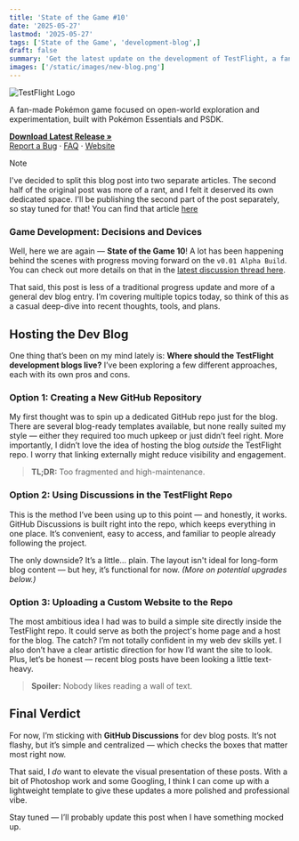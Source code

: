 ```yaml
---
title: 'State of the Game #10'
date: '2025-05-27'
lastmod: '2025-05-27'
tags: ['State of the Game', 'development-blog',]
draft: false
summary: 'Get the latest update on the development of TestFlight, a fan-made Pokémon game. Read about the progress made on the Gym Leader Map, Gym Leaders 1 & 2, Title Screen, and Fakémon Starters.'
images: ['/static/images/new-blog.png']
---
```


<div className="text-center">
  <img src="https://i.imgur.com/X1N3ADz.png" alt="TestFlight Logo" />
</div>

<div className="text-center">
  <p>
    A fan-made Pokémon game focused on open-world exploration and experimentation, built with Pokémon Essentials and PSDK.
  </p>
  <p>
    <a href="https://github.com/EmeraldVoid/Pokemon-TestFlight/releases"><strong>Download Latest Release »</strong></a>
    <br />
    <a href="https://github.com/EmeraldVoid/Pokemon-TestFlight/issues">Report a Bug</a>
    ·
    <a href="https://github.com/EmeraldVoid/Pokemon-TestFlight?tab=readme-ov-file#faq">FAQ</a>
    ·
    <a href="https://emeraldvoid.github.io/Pokemon-TestFlight/index.html">Website</a>
  </p>
</div>

> [!NOTE]
> I've decided to split this blog post into two separate articles. The second half of the original post was more of a rant, and I felt it deserved its own dedicated space. I'll be publishing the second part of the post separately, so stay tuned for that!
> You can find that article [here](https://pokemon-test-flight.vercel.app/blog/gear-talk-1)

### Game Development: Decisions and Devices

Well, here we are again — **State of the Game 10**! A lot has been happening behind the scenes with progress moving forward on the `v0.01 Alpha Build`. You can check out more details on that in the [latest discussion thread here](https://github.com/EmeraldVoid/Pokemon-TestFlight/discussions/38).

That said, this post is less of a traditional progress update and more of a general dev blog entry. I’m covering multiple topics today, so think of this as a casual deep-dive into recent thoughts, tools, and plans.

## Hosting the Dev Blog

One thing that’s been on my mind lately is: **Where should the TestFlight development blogs live?** I’ve been exploring a few different approaches, each with its own pros and cons.

### Option 1: Creating a New GitHub Repository

My first thought was to spin up a dedicated GitHub repo just for the blog. There are several blog-ready templates available, but none really suited my style — either they required too much upkeep or just didn’t feel right. More importantly, I didn’t love the idea of hosting the blog *outside* the TestFlight repo. I worry that linking externally might reduce visibility and engagement.

> **TL;DR:** Too fragmented and high-maintenance.

### Option 2: Using Discussions in the TestFlight Repo

This is the method I’ve been using up to this point — and honestly, it works. GitHub Discussions is built right into the repo, which keeps everything in one place. It’s convenient, easy to access, and familiar to people already following the project.

The only downside? It’s a little... plain. The layout isn't ideal for long-form blog content — but hey, it’s functional for now. *(More on potential upgrades below.)*

###  Option 3: Uploading a Custom Website to the Repo

The most ambitious idea I had was to build a simple site directly inside the TestFlight repo. It could serve as both the project's home page and a host for the blog. The catch? I’m not totally confident in my web dev skills yet. I also don’t have a clear artistic direction for how I’d want the site to look. Plus, let’s be honest — recent blog posts have been looking a little text-heavy.

> **Spoiler:** Nobody likes reading a wall of text.


## Final Verdict

For now, I’m sticking with **GitHub Discussions** for dev blog posts. It’s not flashy, but it’s simple and centralized — which checks the boxes that matter most right now.

That said, I *do* want to elevate the visual presentation of these posts. With a bit of Photoshop work and some Googling, I think I can come up with a lightweight template to give these updates a more polished and professional vibe.

Stay tuned — I’ll probably update this post when I have something mocked up.
